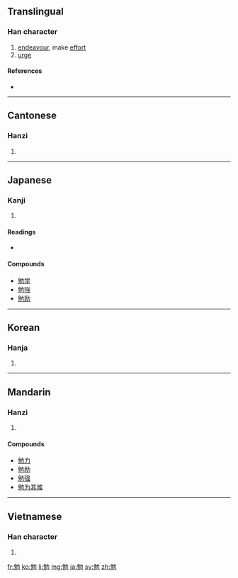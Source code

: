 ==Translingual==

===Han character===
{{Han char|rn=19|rad=力|as=07|sn=9|four=2421<sub>2</sub>|canj=弓山大尸 (NUKS)}}

# [[endeavour]], make [[effort]]
# [[urge]]

====References====
* {{Han ref|kx=0147.370|dkj=02384|dj=0333.020|hdz=10372.030|uh=52C9|ud=21193|bh=AB6A|bd=43882}}

----

==Cantonese==

===Hanzi===
{{yue-hanzi|jyut=|y=min5}}

# {{defn|Cantonese|sort=力07}}

----

==Japanese==

===Kanji===
{{ja-kanji|grade=3|rs=力07}}

# {{defn|Japanese|sort=力07}}

====Readings====
* {{ja-readings|on=[[べん]] (ben)|kun=[[つとめる]] (tsutomeru)}}

====Compounds====
* [[勉学]]
* [[勉強]]
* [[勉励]]

----

==Korean==

===Hanja===
{{ko-hanja|hangeul=면|rv=myeon|mr=myŏn}}

# {{defn|Korean|sort=力07}}

----

==Mandarin==

===Hanzi===
{{cmn-hanzi|pin=[[miǎn]] ([[mian3]])|wg=mien<sup>3</sup>}}

# {{defn|Mandarin|sort=力07}}

====Compounds====
* [[勉力]]
* [[勉励]]
* [[勉强]]
* [[勉为其难]]

----

==Vietnamese==

===Han character===
{{vi-hantu|[[miễn]], [[mến]], [[mễn]], [[mịn]]|rs=力07}}

# {{defn|Vietnamese|sort=力07}}

[[fr:勉]]
[[ko:勉]]
[[li:勉]]
[[mg:勉]]
[[ja:勉]]
[[sv:勉]]
[[zh:勉]]